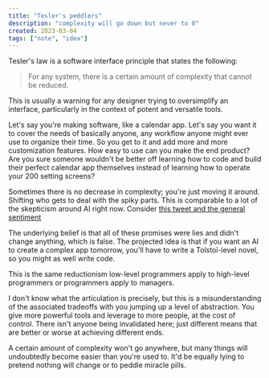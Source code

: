 ```yaml
---
title: "Tesler's peddlers"
description: "complexity will go down but never to 0"
created: 2023-03-04
tags: ["note", "idea"]
---
```


Tesler's law is a software interface principle that states the following:

> For any system, there is a certain amount of complexity that cannot be reduced.

This is usually a warning for any designer trying to oversimplify an interface, particularly in the context of potent and versatile tools.

Let's say you're making software, like a calendar app. Let's say you want it to cover the needs of basically anyone, any workflow anyone might ever use to organize their time. So you get to it and add more and more customization features.
How easy to use can you make the end product? Are you sure someone wouldn't be better off learning how to code and build their perfect calendar app themselves instead of learning how to operate your 200 setting screens?

Sometimes there is no decrease in complexity; you're just moving it around. Shifting who gets to deal with the spiky parts.
This is comparable to a lot of the skepticism around AI right now.
Consider [this tweet and the general sentiment](https://twitter.com/garybernhardt/status/1631866199515738113)

The underlying belief is that all of these promises were lies and didn't change anything, which is false. The projected idea is that if you want an AI to create a complex app tomorrow, you'll have to write a Tolstoï-level novel, so you might as well write code.

This is the same reductionism low-level programmers apply to high-level programmers or programmers apply to managers.

I don't know what the articulation is precisely, but this is a misunderstanding of the associated tradeoffs with you jumping up a level of abstraction. You give more powerful tools and leverage to more people, at the cost of control. There isn't anyone being invalidated here; just different means that are better or worse at achieving different ends.

A certain amount of complexity won't go anywhere, but many things will undoubtedly become easier than you're used to. It'd be equally lying to pretend nothing will change or to peddle miracle pills.
